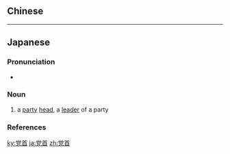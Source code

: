 {{also|黨首}}
==Chinese==
{{zh-see|黨首}}

----

==Japanese==
{{ja-kanjitab|とう|しゅ|yomi=o}}

===Pronunciation===
* {{ja-pron|とうしゅ|y=o|acc=1|acc_ref=NHK}}

===Noun===
{{ja-noun|とうしゅ|kyu=黨首}}

# a [[party]] [[head]], a [[leader]] of a party

===References===
<references/>

[[ky:党首]]
[[ja:党首]]
[[zh:党首]]